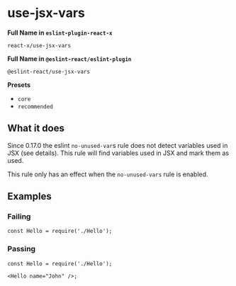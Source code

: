 # use-jsx-vars

**Full Name in `eslint-plugin-react-x`**

```plain copy
react-x/use-jsx-vars
```

**Full Name in `@eslint-react/eslint-plugin`**

```plain copy
@eslint-react/use-jsx-vars
```

**Presets**

- `core`
- `recommended`

## What it does

Since 0.17.0 the eslint `no-unused-var`s rule does not detect variables used in JSX (see details). This rule will find variables used in JSX and mark them as used.

This rule only has an effect when the `no-unused-vars` rule is enabled.

## Examples

### Failing

```tsx
const Hello = require('./Hello');
```

### Passing

```tsx
const Hello = require('./Hello');

<Hello name="John" />;
```
